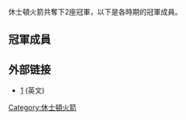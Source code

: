 {{noteTA
|G1=NBA
}}
 
休士頓火箭共奪下2座冠軍，以下是各時期的冠軍成員。

==冠軍成員==
{{Houston Rockets 1993-94 NBA champions}}
{{Houston Rockets 1994-95 NBA champions}}
==外部链接==
* [http://www.basketball-reference.com/teams/HOU/] {{WebCite|url=https://www.webcitation.org/6FBtosYnx?url=http://www.basketball-reference.com/teams/HOU/ |date=20130317171954 |dateformat=iso }}(英文)

{{NBA各隊歷屆冠軍成員}}

{{籃球小作品}}

[[Category:休士頓火箭|Category:休士頓火箭]]